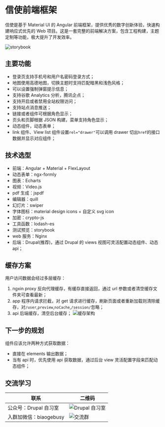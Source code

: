 
<Meta title="介绍" id="welcome" />

# 信使前端框架

信使是基于 Material UI 的 Angular 前端框架，提供优秀的数字创新体验，快速构建响应式优先的 Web 项目。这是一套完整的前端解决方案，包含工程构建，主题定制等功能，极大提升了开发效率。

<Story id="showcase-1v1--default" />

![storybook](/assets/storybook/assets/multiverse.png)

## 主要功能

- 登录页支持手机号和用户名密码登录方式；
- 地图使用高德地图，切换主题时支持匹配暗黑和浅色风格；
- 可以设置强制弹窗提示信息；
- 支持谷歌 Analytics 分析，腾讯企点；
- 支持开启或者禁用全站权限访问；
- 支持站点消息推送；
- 链接或者组件可根据角色显示；
- 页头和页脚根据 JSON 构建，菜单支持角色显示；
- 动态组件，动态表单；
- link 组件、View list 组件设置`rel="drawer"`可以调用 drawer 切出`href`的接口数据并显示对应组件；

## 技术选型

- 前端：Angular + Material + FlexLayout
- 动态表单：ngx-formly
- 图表：Echarts
- 视频：Video.js
- pdf 生成：jspdf
- 编辑器：quill
- 幻灯片：swiper
- 字体图标：material design icons + 自定义 svg icon
- 加密：crypto-js
- 工具函数：lodash-es
- 测试预览：storybook
- web 服务：Nginx
- 后端：Drupal(推荐)，通过 Drupal 的 views 视图可灵活配置动态组件、动态 api；

## 缓存方案

用户访问数据会经过多层缓存：

1. ngxin proxy 反向代理缓存，有缓存直接返回，通过 url 参数或者清空缓存文件夹可查看最新；
2. app 程序内请求拦截，对 get 请求进行缓存，刷新页面或者重新加载则清除缓存，对`/user`,`preview`,`noCache`,`/session/`忽略；
3. api 后端缓存，清空后台缓存；
   ![缓存架构](/assets/storybook/assets/cache.png)

## 下一步的规划

组件应该允许两种方式获取数据：

- 直接在 elements 输出数据；
- 当有 api 时，优先使用 api 获取数据，通过后台 view 灵活配置字段来匹配动态组件；

## 交流学习

| 联系                   | 二维码                                      |
| ---------------------- | ------------------------------------------- |
| 公众号：Drupal 自习室  | ![Drupal 自习室](/assets/images/qrcode.jpg) |
| 入群加微信：biaogebusy | ![交流群](/assets/images/qrcode.png)        |
